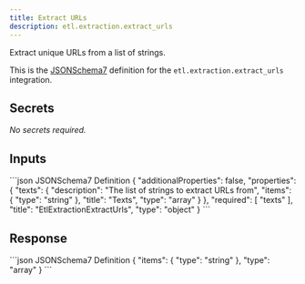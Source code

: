 ```yaml
---
title: Extract URLs
description: etl.extraction.extract_urls
---
```


Extract unique URLs from a list of strings.

This is the [JSONSchema7](https://json-schema.org/draft-07/json-schema-release-notes) definition for the `etl.extraction.extract_urls` integration.


## Secrets
_No secrets required._

## Inputs

<CodeGroup>
```json JSONSchema7 Definition
{
    "additionalProperties": false,
    "properties": {
        "texts": {
            "description": "The list of strings to extract URLs from",
            "items": {
                "type": "string"
            },
            "title": "Texts",
            "type": "array"
        }
    },
    "required": [
        "texts"
    ],
    "title": "EtlExtractionExtractUrls",
    "type": "object"
}
```

</CodeGroup>

## Response

<CodeGroup>
```json JSONSchema7 Definition
{
    "items": {
        "type": "string"
    },
    "type": "array"
}
```

</CodeGroup>

